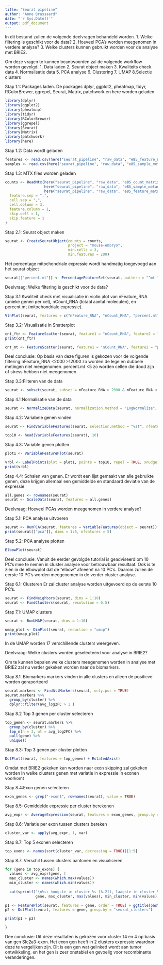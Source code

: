 ```yaml
---
title: "Seurat pipeline"
author: "Anne Brussaard"
date: "`r Sys.Date()`"
output: pdf_document
---
```


In dit bestand zullen de volgende deelvragen behandeld worden. 1. Welke filtering is geschikt voor de data?
2. Hoeveel PCA's worden meegenomen in verdere analyse?
3. Welke clusters kunnen gebruikt worden voor de analyse met BRIE2.

Om deze vragen te kunnen beantwoorden zal de volgende workflow worden
gevolgd. 1. Data laden 2. Seurat object maken 3. Kwaliteits check data
4. Normalisatie data 5. PCA analyse 6. Clustering 7. UMAP 8.Selectie clusters 

Stap 1.1: Packages laden. De packages dplyr, ggplot2, pheatmap, tidyr, RColorBrewer,
ggrepel, Seurat, Matrix, patchwork en here worden geladen.
```r
library(dplyr)
library(ggplot2)
library(pheatmap)
library(tidyr)
library(RColorBrewer)
library(ggrepel)
library(Seurat)
library(Matrix)
library(patchwork)
library(here)
```

Stap 1.2: Data wordt geladen
```r
features <- read.csv(here("seurat_pipeline", "raw_data", "e85_feature_metadata.csv.gz"))
samples <- read.csv(here("seurat_pipeline", "raw_data", "e85_sample_metadata.csv"))
```

Stap 1.3: MTX files worden geladen
```r
counts <- ReadMtx(here("seurat_pipeline", "raw_data", "e85_count_matrix.mtx.gz"),
                  here("seurat_pipeline", "raw_data", "e85_sample_metadata.csv"),
                  here("seurat_pipeline", "raw_data", "e85_feature_metadata.csv.gz"),
  feature.sep = ",",
  cell.sep = ",",
  cell.column = 3,
  feature.column = 1,
  skip.cell = 1,
  skip.feature = 1
)
```

Stap 2.1: Seurat object maken
```r
seurat <- CreateSeuratObject(counts = counts, 
                             project = "mouse-embryo", 
                             min.cells = 3, 
                             min.features = 200)
```

Het percentage mitochondriale expressie wordt handmatig toegevoegd aan het seurat object
```r
seurat[["percent.mt"]] <- PercentageFeatureSet(seurat, pattern = "^mt-")
```

Deelvraag: Welke filtering is geschikt voor de data?

Stap 3.1:Kwaliteit check met visualisatie in violin plot van
nFeature_RNA (unieke genen per cel), nCount_RNA (totaal aantal
moleculen), en percent.mt (mitochondriale expressie).
```r
VlnPlot(seurat, features = c("nFeature_RNA", "nCount_RNA", "percent.mt"), ncol = 3)
```

Stap 3.2: Visualisatie in Shatterplot
```r
cnt_ftr <- FeatureScatter(seurat, feature1 = "nCount_RNA", feature2 = "nFeature_RNA")
print(cnt_ftr)  

cnt_mt <- FeatureScatter(seurat, feature1 = "nCount_RNA", feature2 = "percent.mt")
```

Deel conclusie: Op basis van deze figuren is gekozen voor de volgende filtering
nFeature_RNA \<2000 \>12000 zo worden de lege en dubbele metingen niet
meegenomen. percent.mt \<5 zo worden cellen die dood zijn of stress
hebben niet meegenomen.

Stap 3.3:Filteren van de data
```r
seurat <- subset(seurat, subset = nFeature_RNA > 2000 & nFeature_RNA < 12000 & percent.mt < 5)
```

Stap 4.1:Normalisatie van de data
```r
seurat <- NormalizeData(seurat, normalization.method = "LogNormalize", scale.factor = 10000)
```

Stap 4.2: Variabele genen vinden
```r
seurat <- FindVariableFeatures(seurat, selection.method = "vst", nfeatures = 2000)

top10 <- head(VariableFeatures(seurat), 10)
```

Stap 4.3: Variable genen plotten
```r
plot1 <- VariableFeaturePlot(seurat)

vrbl <- LabelPoints(plot = plot1, points = top10, repel = TRUE, xnudge = 0, ynudge = 0)
print(vrbl)  
```

Stap 4.4: Schalen van genen. Er wordt een lijst gemaakt van alle
gebruikte genen, deze krijgen allemaal een gemiddelde en standaard
deviatie van de expressie
```r
all.genes <- rownames(seurat)
seurat <- ScaleData(seurat, features = all.genes)
```


Deelvraag: Hoeveel PCAs worden meegenomen in verdere analyse?

Stap 5.1: PCA analyse uitvoeren
```r
seurat <- RunPCA(seurat, features = VariableFeatures(object = seurat))
print(seurat[["pca"]], dims = 1:5, nfeatures = 5)
```

Stap 5.2: PCA analyse plotten
```r
ElbowPlot(seurat)
```

Deel conclusie: Vanuit de eerder gevolgde tutorial is geadviseerd om 10 PC's mee te
nemen in cluster analyse voor betrouwbaar resultaat. Ook is te zien in
de elbowplot dat de "elbow" afneemt na 10 PC's. Daarom zullen de eerste
10 PC's worden meegenomen in de verder cluster analyse.

Stap 6.1: Clusteren Er zal cluster analyse worden uitgevoerd op de
eerste 10 PC's.
```r
seurat <- FindNeighbors(seurat, dims = 1:10)
seurat <- FindClusters(seurat, resolution = 0.5)
```

Stap 7.1: UMAP clusters
```r
seurat <- RunUMAP(seurat, dims = 1:10)

umap_plot <- DimPlot(seurat, reduction = "umap")
print(umap_plot)  
```
In de UMAP worden 17 verschillende clusters weergeven.

Deelvraag: Welke clusters worden geselecteerd voor analyse in BRIE2?

Om te kunnen bepalen welke clusters meegenomen worden in analyse met
BRIE2 zal nu verder gekeken worden naar de biomarkers.

Stap 8.1. Biomarkers markers vinden in alle clusters en alleen de
positieve worden geraporteerd
```r
seurat.markers <- FindAllMarkers(seurat, only.pos = TRUE)
seurat.markers %>% 
  group_by(cluster) %>%
  dplyr::filter(avg_log2FC > 1 )
```

Stap 8.2 Top 3 genen per cluster selecteren
```r
top_genen <- seurat.markers %>%
  group_by(cluster) %>%
  top_n(n = 3, wt = avg_log2FC) %>%
  pull(gene) %>%
  unique()
```

Stap 8.3: Top 3 genen per cluster plotten 
```r
DotPlot(seurat, features = top_genen) + RotatedAxis()
```

Omdat met BRIE2 gekeken kan worden naar exon skipping zal gekeken worden
in welke clusters genen met variatie in expressie in exonen voorkomt

Stap 8.4:Exon genen selecteren
```r
exon_genes <- grep("-exon$", rownames(seurat), value = TRUE)
```

Stap 8.5: Gemiddelde expressie per cluster berekenen
```r
avg_expr <- AverageExpression(seurat, features = exon_genes, group.by = "seurat_clusters")$RNA
```

Stap 8.6: Variatie per exon tussen clusters bereken
```r
cluster_var <- apply(avg_expr, 1, var)
```

Stap 8.7: Top 5 exonen selecteren
```r
top_exons <- names(sort(cluster_var, decreasing = TRUE))[1:5]
```

Stap 8.7: Verschil tussen clusters aantonen en visualiseren
```r
for (gene in top_exons) {
  values <- avg_expr[gene, ]
  max_cluster <- names(which.max(values))
  min_cluster <- names(which.min(values))
  
  cat(sprintf("\n%s: hoogste in cluster %s (%.2f), laagste in cluster %s (%.2f)\n",
              gene, max_cluster, max(values), min_cluster, min(values)))
  
p1 <- FeaturePlot(seurat, features = gene, order = TRUE) + ggtitle(paste(gene, "- UMAP"))
p2 <- DotPlot(seurat, features = gene, group.by = "seurat_clusters") 

print(p1 + p2)

}
```

Dee conclusie: Uit deze resultaten is gekozen voor cluster 14 en 4 op basis van gen
Slc2a3-exon. Het exon gen heeft in 2 clusters expressie waardoor deze te vergelijken zijn. Dit is een gen wat gelinked wordt aan tumor ontwikkeling,
en het gen is zeer onstabiel en gevoelig voor recombinante
veranderingen. 
